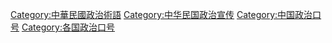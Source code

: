 [[Category:中華民國政治術語|Category:中華民國政治術語]]
[[Category:中华民国政治宣传|Category:中华民国政治宣传]]
[[Category:中国政治口号|Category:中国政治口号]]
[[Category:各国政治口号|Category:各国政治口号]]